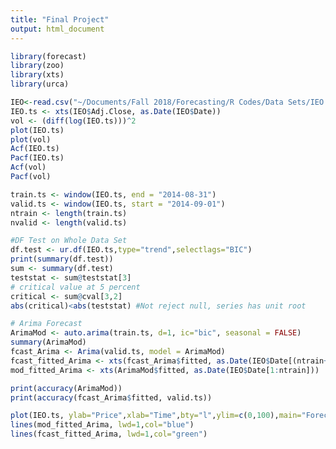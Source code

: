 ```yaml
---
title: "Final Project"
output: html_document
---
```

```r
library(forecast)
library(zoo)
library(xts)
library(urca)

IEO<-read.csv("~/Documents/Fall 2018/Forecasting/R Codes/Data Sets/IEO.csv")
IEO.ts <- xts(IEO$Adj.Close, as.Date(IEO$Date))
vol <- (diff(log(IEO.ts)))^2
plot(IEO.ts)
plot(vol)
Acf(IEO.ts)
Pacf(IEO.ts)
Acf(vol)
Pacf(vol)

train.ts <- window(IEO.ts, end = "2014-08-31")
valid.ts <- window(IEO.ts, start = "2014-09-01")
ntrain <- length(train.ts)
nvalid <- length(valid.ts)

#DF Test on Whole Data Set
df.test <- ur.df(IEO.ts,type="trend",selectlags="BIC")
print(summary(df.test))
sum <- summary(df.test)
teststat <- sum@teststat[3]
# critical value at 5 percent
critical <- sum@cval[3,2]
abs(critical)<abs(teststat) #Not reject null, series has unit root

# Arima Forecast
ArimaMod <- auto.arima(train.ts, d=1, ic="bic", seasonal = FALSE)
summary(ArimaMod)
fcast_Arima <- Arima(valid.ts, model = ArimaMod)
fcast_fitted_Arima <- xts(fcast_Arima$fitted, as.Date(IEO$Date[(ntrain+1):(ntrain+nvalid)]))
mod_fitted_Arima <- xts(ArimaMod$fitted, as.Date(IEO$Date[1:ntrain]))

print(accuracy(ArimaMod))
print(accuracy(fcast_Arima$fitted, valid.ts))

plot(IEO.ts, ylab="Price",xlab="Time",bty="l",ylim=c(0,100),main="Forecast of IEO Price(Arima(0,1,0))", flty=2)
lines(mod_fitted_Arima, lwd=1,col="blue")
lines(fcast_fitted_Arima, lwd=1,col="green")
```
